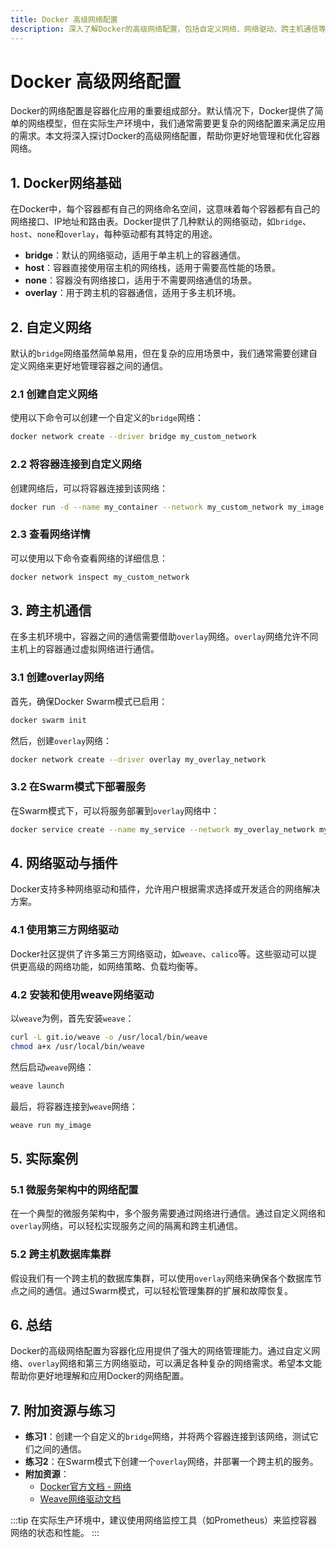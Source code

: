 ```yaml
---
title: Docker 高级网络配置
description: 深入了解Docker的高级网络配置，包括自定义网络、网络驱动、跨主机通信等概念，并通过实际案例展示其应用场景。
---
```


# Docker 高级网络配置

Docker的网络配置是容器化应用的重要组成部分。默认情况下，Docker提供了简单的网络模型，但在实际生产环境中，我们通常需要更复杂的网络配置来满足应用的需求。本文将深入探讨Docker的高级网络配置，帮助你更好地管理和优化容器网络。

## 1. Docker网络基础

在Docker中，每个容器都有自己的网络命名空间，这意味着每个容器都有自己的网络接口、IP地址和路由表。Docker提供了几种默认的网络驱动，如`bridge`、`host`、`none`和`overlay`，每种驱动都有其特定的用途。

- **bridge**：默认的网络驱动，适用于单主机上的容器通信。
- **host**：容器直接使用宿主机的网络栈，适用于需要高性能的场景。
- **none**：容器没有网络接口，适用于不需要网络通信的场景。
- **overlay**：用于跨主机的容器通信，适用于多主机环境。

## 2. 自定义网络

默认的`bridge`网络虽然简单易用，但在复杂的应用场景中，我们通常需要创建自定义网络来更好地管理容器之间的通信。

### 2.1 创建自定义网络

使用以下命令可以创建一个自定义的`bridge`网络：

```bash
docker network create --driver bridge my_custom_network
```

### 2.2 将容器连接到自定义网络

创建网络后，可以将容器连接到该网络：

```bash
docker run -d --name my_container --network my_custom_network my_image
```

### 2.3 查看网络详情

可以使用以下命令查看网络的详细信息：

```bash
docker network inspect my_custom_network
```

## 3. 跨主机通信

在多主机环境中，容器之间的通信需要借助`overlay`网络。`overlay`网络允许不同主机上的容器通过虚拟网络进行通信。

### 3.1 创建overlay网络

首先，确保Docker Swarm模式已启用：

```bash
docker swarm init
```

然后，创建`overlay`网络：

```bash
docker network create --driver overlay my_overlay_network
```

### 3.2 在Swarm模式下部署服务

在Swarm模式下，可以将服务部署到`overlay`网络中：

```bash
docker service create --name my_service --network my_overlay_network my_image
```

## 4. 网络驱动与插件

Docker支持多种网络驱动和插件，允许用户根据需求选择或开发适合的网络解决方案。

### 4.1 使用第三方网络驱动

Docker社区提供了许多第三方网络驱动，如`weave`、`calico`等。这些驱动可以提供更高级的网络功能，如网络策略、负载均衡等。

### 4.2 安装和使用weave网络驱动

以`weave`为例，首先安装`weave`：

```bash
curl -L git.io/weave -o /usr/local/bin/weave
chmod a+x /usr/local/bin/weave
```

然后启动`weave`网络：

```bash
weave launch
```

最后，将容器连接到`weave`网络：

```bash
weave run my_image
```

## 5. 实际案例

### 5.1 微服务架构中的网络配置

在一个典型的微服务架构中，多个服务需要通过网络进行通信。通过自定义网络和`overlay`网络，可以轻松实现服务之间的隔离和跨主机通信。

### 5.2 跨主机数据库集群

假设我们有一个跨主机的数据库集群，可以使用`overlay`网络来确保各个数据库节点之间的通信。通过Swarm模式，可以轻松管理集群的扩展和故障恢复。

## 6. 总结

Docker的高级网络配置为容器化应用提供了强大的网络管理能力。通过自定义网络、`overlay`网络和第三方网络驱动，可以满足各种复杂的网络需求。希望本文能帮助你更好地理解和应用Docker的网络配置。

## 7. 附加资源与练习

- **练习1**：创建一个自定义的`bridge`网络，并将两个容器连接到该网络，测试它们之间的通信。
- **练习2**：在Swarm模式下创建一个`overlay`网络，并部署一个跨主机的服务。
- **附加资源**：
  - [Docker官方文档 - 网络](https://docs.docker.com/network/)
  - [Weave网络驱动文档](https://www.weave.works/docs/net/latest/overview/)

:::tip
在实际生产环境中，建议使用网络监控工具（如Prometheus）来监控容器网络的状态和性能。
:::